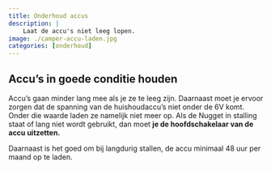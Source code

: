 ```yaml
---
title: Onderhoud accus
description: |
    Laat de accu's niet leeg lopen.
image: ./camper-accu-laden.jpg
categories: [onderhoud]
---
```


## Accu's in goede conditie houden

Accu's gaan minder lang mee als je ze te leeg zijn. Daarnaast moet je ervoor zorgen dat de spanning van de huishoudaccu's niet onder de 6V komt. Onder die waarde laden ze namelijk niet meer op. 
Als de Nugget in stalling staat of lang niet wordt gebruikt, dan moet **je de hoofdschakelaar van de accu uitzetten.**

Daarnaast is het goed om bij langdurig stallen, de accu minimaal 48 uur per maand op te laden.
